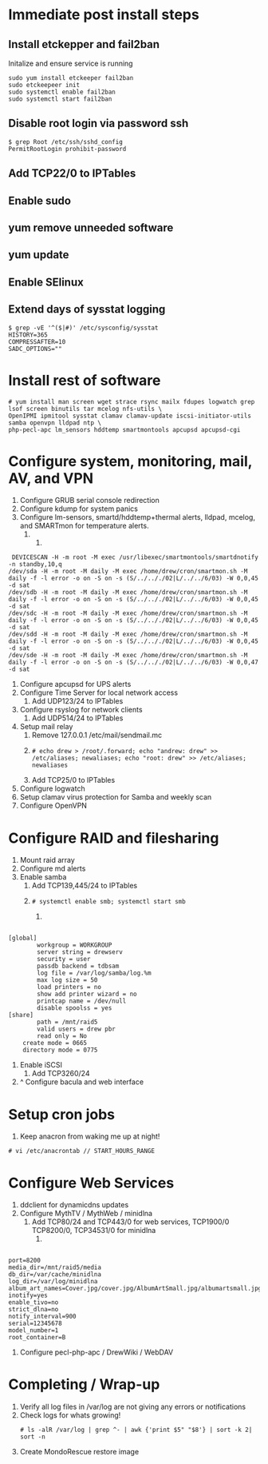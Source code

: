 = Immediate post install steps =

==Install etckepper and fail2ban==
Initalize and ensure service is running
<syntaxhighlight>
sudo yum install etckeeper fail2ban
sudo etckeepeer init
sudo systemctl enable fail2ban
sudo systemctl start fail2ban
</syntaxhighlight>

==Disable root login via password ssh==
<syntaxhighlight>
$ grep Root /etc/ssh/sshd_config
PermitRootLogin prohibit-password
</syntaxhighlight>

==Add TCP22/0 to IPTables==

==Enable sudo==

==yum remove unneeded software==

==yum update==

==Enable SElinux==

==Extend days of sysstat logging==
<syntaxhighlight>
$ grep -vE '^($|#)' /etc/sysconfig/sysstat
HISTORY=365
COMPRESSAFTER=10
SADC_OPTIONS=""
</syntaxhighlight>

= Install rest of software =
<pre>
# yum install man screen wget strace rsync mailx fdupes logwatch grep lsof screen binutils tar mcelog nfs-utils \
OpenIPMI ipmitool sysstat clamav clamav-update iscsi-initiator-utils samba openvpn lldpad ntp \
php-pecl-apc lm_sensors hddtemp smartmontools apcupsd apcupsd-cgi 
</pre>

= Configure system, monitoring, mail, AV, and VPN =
# Configure GRUB serial console redirection
# Configure kdump for system panics
# Configure lm-sensors, smartd/hddtemp+thermal alerts, lldpad, mcelog, and SMARTmon for temperature alerts.
### 
<pre> DEVICESCAN -H -m root -M exec /usr/libexec/smartmontools/smartdnotify -n standby,10,q
/dev/sda -H -m root -M daily -M exec /home/drew/cron/smartmon.sh -M daily -f -l error -o on -S on -s (S/../.././02|L/../../6/03) -W 0,0,45 -d sat
/dev/sdb -H -m root -M daily -M exec /home/drew/cron/smartmon.sh -M daily -f -l error -o on -S on -s (S/../.././02|L/../../6/03) -W 0,0,45 -d sat
/dev/sdc -H -m root -M daily -M exec /home/drew/cron/smartmon.sh -M daily -f -l error -o on -S on -s (S/../.././02|L/../../6/03) -W 0,0,45 -d sat
/dev/sdd -H -m root -M daily -M exec /home/drew/cron/smartmon.sh -M daily -f -l error -o on -S on -s (S/../.././02|L/../../6/03) -W 0,0,45 -d sat
/dev/sde -H -m root -M daily -M exec /home/drew/cron/smartmon.sh -M daily -f -l error -o on -S on -s (S/../.././02|L/../../6/03) -W 0,0,47 -d sat
</pre>
# Configure apcupsd for UPS alerts
# Configure Time Server for local network access
## Add UDP123/24 to IPTables
# Configure rsyslog for network clients
## Add UDP514/24 to IPTables
# Setup mail relay
## Remove 127.0.0.1 /etc/mail/sendmail.mc
## <pre># echo drew > /root/.forward; echo "andrew: drew" >> /etc/aliases; newaliases; echo "root: drew" >> /etc/aliases; newaliases</pre>
## Add TCP25/0 to IPTables
# Configure logwatch
# Setup clamav virus protection for Samba and weekly scan
# Configure OpenVPN

= Configure RAID and filesharing =
# Mount raid array
# Configure md alerts
# Enable samba
## Add TCP139,445/24 to IPTables
## <pre># systemctl enable smb; systemctl start smb</pre>
### 
<pre> 
[global]
        workgroup = WORKGROUP
        server string = drewserv
        security = user
        passdb backend = tdbsam
        log file = /var/log/samba/log.%m
        max log size = 50
        load printers = no
        show add printer wizard = no
        printcap name = /dev/null
        disable spoolss = yes
[share]
        path = /mnt/raid5
        valid users = drew pbr
        read only = No
	create mode = 0665
	directory mode = 0775
</pre>
# Enable iSCSI
## Add TCP3260/24
# ^ Configure bacula and web interface

= Setup cron jobs =
# Keep anacron from waking me up at night! 
<pre># vi /etc/anacrontab // START_HOURS_RANGE</pre>

= Configure Web Services =
# ddclient for dynamicdns updates
# Configure MythTV / MythWeb / minidlna
## Add TCP80/24 and TCP443/0 for web services, TCP1900/0 TCP8200/0, TCP34531/0 for minidlna
### 
<pre> 
port=8200
media_dir=/mnt/raid5/media
db_dir=/var/cache/minidlna
log_dir=/var/log/minidlna
album_art_names=Cover.jpg/cover.jpg/AlbumArtSmall.jpg/albumartsmall.jpg/AlbumArt.jpg/albumart.jpg/Album.jpg/album.jpg/Folder.jpg/folder.jpg/Thumb.jpg/thumb.jpg
inotify=yes
enable_tivo=no
strict_dlna=no
notify_interval=900
serial=12345678
model_number=1
root_container=B
</pre>
# Configure pecl-php-apc / DrewWiki / WebDAV

= Completing / Wrap-up =
# Verify all log files in /var/log are not giving any errors or notifications
# Check logs for whats growing! <pre># ls -alR /var/log | grep ^- | awk {'print $5" "$8'} | sort -k 2| sort -n</pre>
# Create MondoRescue restore image